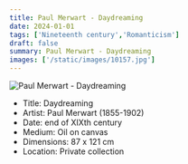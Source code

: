 ```yaml
---
title: Paul Merwart - Daydreaming
date: 2024-01-01
tags: ['Nineteenth century','Romanticism']
draft: false
summary: Paul Merwart - Daydreaming
images: ['/static/images/10157.jpg']
---
```


![Paul Merwart - Daydreaming](/static/images/10157.jpg)

* Title: Daydreaming
* Artist: Paul Merwart (1855-1902)
* Date: end of XIXth century
* Medium: Oil on canvas
* Dimensions: 87 x 121 cm
* Location: Private collection


